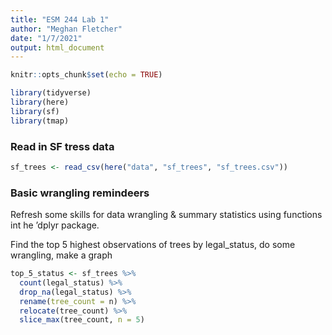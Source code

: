 ```yaml
---
title: "ESM 244 Lab 1"
author: "Meghan Fletcher"
date: "1/7/2021"
output: html_document
---
```


```r
knitr::opts_chunk$set(echo = TRUE)

library(tidyverse)
library(here)
library(sf)
library(tmap)
```

### Read in SF tress data

```r
sf_trees <- read_csv(here("data", "sf_trees", "sf_trees.csv"))
```

### Basic wrangling remindeers

Refresh some skills for data wrangling & summary statistics using functions int he 'dplyr package.

Find the top 5 highest observations of trees by legal_status, do some wrangling, make a graph

```r
top_5_status <- sf_trees %>% 
  count(legal_status) %>% 
  drop_na(legal_status) %>% 
  rename(tree_count = n) %>% 
  relocate(tree_count) %>% 
  slice_max(tree_count, n = 5)
```
















